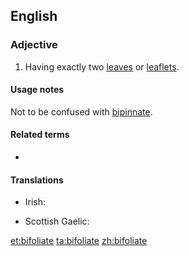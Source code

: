 ==English==

===Adjective===
{{en-adj|-}}
# {{label|en|botany}} Having exactly two [[leaf|leaves]] or [[leaflet]]s.

====Usage notes====
Not to be confused with [[bipinnate]].

====Related terms====
* {{l|en|foliate}}

====Translations====
{{trans-top|having exactly two leaves or leaflets}}
* Irish: {{t|ga|dédhuilleach}}
{{trans-mid}}
* Scottish Gaelic: {{t|gd|dà-dhuilleach}}
{{trans-bottom}}

[[et:bifoliate]]
[[ta:bifoliate]]
[[zh:bifoliate]]